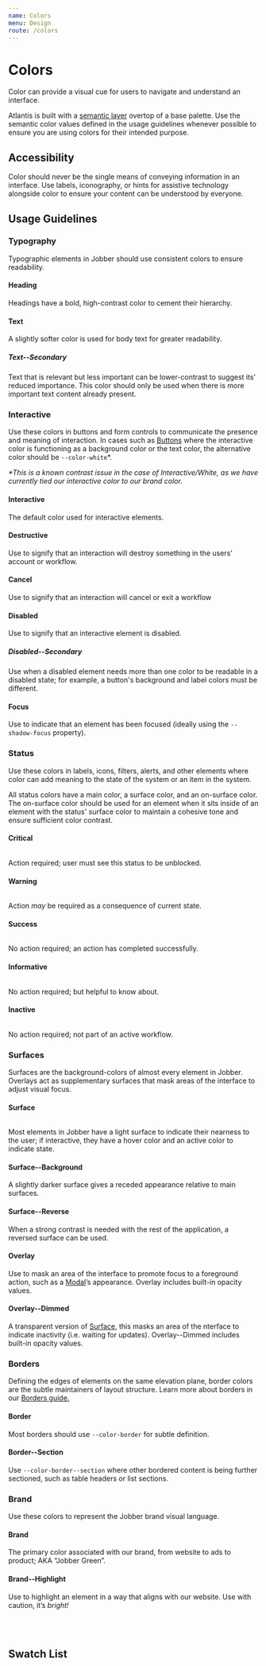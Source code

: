 ```yaml
---
name: Colors
menu: Design
route: /colors
---
```



# Colors

Color can provide a visual cue for users to navigate and understand an
interface.

Atlantis is built with a
[semantic layer](https://dev.to/ynab/a-semantic-color-system-the-theory-hk7)
overtop of a base palette. Use the semantic color values defined in the usage
guidelines whenever possible to ensure you are using colors for their intended
purpose.

## Accessibility

Color should never be the single means of conveying information in an interface.
Use labels, iconography, or hints for assistive technology alongside color to
ensure your content can be understood by everyone.

## Usage Guidelines

### Typography

Typographic elements in Jobber should use consistent colors to ensure
readability.

#### Heading

<div
  style="width:100%;
  height:var(--space-extravagant);
  background-color:var(--color-heading)"
></div>

Headings have a bold, high-contrast color to cement their hierarchy.

#### Text

<div
  style="width:100%;
  height:var(--space-extravagant);
  background-color:var(--color-text)"
></div>

A slightly softer color is used for body text for greater readability.

##### Text--Secondary

<div
  style="width:100%;
  height:var(--space-extravagant);
  background-color:var(--color-text--secondary)"
></div>

Text that is relevant but less important can be lower-contrast to suggest its’
reduced importance. This color should only be used when there is more important
text content already present.

### Interactive

Use these colors in buttons and form controls to communicate the presence and
meaning of interaction. In cases such as [Buttons](/components/button) where the
interactive color is functioning as a background color or the text color, the
alternative color should be `--color-white`\*.

_\*This is a known contrast issue in the case of Interactive/White, as we have
currently tied our interactive color to our brand color._

#### Interactive

<div
  style="width:100%;
  height:var(--space-extravagant);
  background-color:var(--color-interactive)"
></div>

The default color used for interactive elements.

#### Destructive

<div
  style="width:100%;
  height:var(--space-extravagant);
  background-color:var(--color-destructive)"
></div>

Use to signify that an interaction will destroy something in the users’ account
or workflow.

#### Cancel

<div
  style="width:100%;
  height:var(--space-extravagant);
  background-color:var(--color-cancel)"
></div>

Use to signify that an interaction will cancel or exit a workflow

#### Disabled

<div
  style="width:100%;
  height:var(--space-extravagant);
  background-color:var(--color-disabled)"
></div>

Use to signify that an interactive element is disabled.

##### Disabled--Secondary

<div
  style="width:100%;
  height:var(--space-extravagant);
  background-color:var(--color-disabled--secondary)"
></div>

Use when a disabled element needs more than one color to be readable in a
disabled state; for example, a button's background and label colors must be
different.

#### Focus

<div
  style="width:100%;
  height:var(--space-extravagant);
  background-color:var(--color-surface);
  box-shadow:var(--shadow-focus);"
></div>

Use to indicate that an element has been focused (ideally using the
`--shadow-focus` property).

### Status

Use these colors in labels, icons, filters, alerts, and other elements where
color can add meaning to the state of the system or an item in the system.

All status colors have a main color, a surface color, and an on-surface color.
The on-surface color should be used for an element when it sits inside of an
element with the status' surface color to maintain a cohesive tone and ensure
sufficient color contrast.

#### Critical

<div
  style="width:100%;
  height:var(--space-extravagant);
  display:flex;"
>
  <div
    style="flex: 1;
    height:var(--space-extravagant);
    background-color:var(--color-critical)"
  ></div>
  <div
    style="flex: 1;
    height:var(--space-extravagant);
    background-color:var(--color-critical--surface)"
  ></div>
  <div
    style="flex: 1;
    height:var(--space-extravagant);
    background-color:var(--color-critical--onSurface)"
  ></div>
</div>

Action required; user must see this status to be unblocked.

#### Warning

<div
  style="width:100%;
  height:var(--space-extravagant);
  display:flex;"
>
  <div
    style="flex: 1;
    height:var(--space-extravagant);
    background-color:var(--color-warning)"
  ></div>
  <div
    style="flex: 1;
    height:var(--space-extravagant);
    background-color:var(--color-warning--surface)"
  ></div>
  <div
    style="flex: 1;
    height:var(--space-extravagant);
    background-color:var(--color-warning--onSurface)"
  ></div>
</div>

Action _may_ be required as a consequence of current state.

#### Success

<div
  style="width:100%;
  height:var(--space-extravagant);
  display:flex;"
>
  <div
    style="flex: 1;
    height:var(--space-extravagant);
    background-color:var(--color-success)"
  ></div>
  <div
    style="flex: 1;
    height:var(--space-extravagant);
    background-color:var(--color-success--surface)"
  ></div>
  <div
    style="flex: 1;
    height:var(--space-extravagant);
    background-color:var(--color-success--onSurface)"
  ></div>
</div>

No action required; an action has completed successfully.

#### Informative

<div
  style="width:100%;
  height:var(--space-extravagant);
  display:flex;"
>
  <div
    style="flex: 1;
    height:var(--space-extravagant);
    background-color:var(--color-informative)"
  ></div>
  <div
    style="flex: 1;
    height:var(--space-extravagant);
    background-color:var(--color-informative--surface)"
  ></div>
  <div
    style="flex: 1;
    height:var(--space-extravagant);
    background-color:var(--color-informative--onSurface)"
  ></div>
</div>

No action required; but helpful to know about.

#### Inactive

<div
  style="width:100%;
  height:var(--space-extravagant);
  display:flex;"
>
  <div
    style="flex: 1;
    height:var(--space-extravagant);
    background-color:var(--color-inactive)"
  ></div>
  <div
    style="flex: 1;
    height:var(--space-extravagant);
    background-color:var(--color-inactive--surface)"
  ></div>
  <div
    style="flex: 1;
    height:var(--space-extravagant);
    background-color:var(--color-inactive--onSurface)"
  ></div>
</div>

No action required; not part of an active workflow.

### Surfaces

Surfaces are the background-colors of almost every element in Jobber. Overlays
act as supplementary surfaces that mask areas of the interface to adjust visual
focus.

#### Surface

<div
  style="width:100%;
  height:var(--space-extravagant);
  display:flex;
  box-shadow: var(--shadow-base)"
>
  <div
    style="flex: 1;
    height:var(--space-extravagant);
    background-color:var(--color-surface)"
  ></div>
  <div
    style="flex: 1;
    height:var(--space-extravagant);
    background-color:var(--color-surface--hover)"
  ></div>
  <div
    style="flex: 1;
    height:var(--space-extravagant);
    background-color:var(--color-surface--active)"
  ></div>
</div>

Most elements in Jobber have a light surface to indicate their nearness to the
user; if interactive, they have a hover color and an active color to indicate
state.

#### Surface--Background

<div
  style="width:100%;
  height:var(--space-extravagant);
  background-color:var(--color-surface--background);"
></div>

A slightly darker surface gives a receded appearance relative to main surfaces.

#### Surface--Reverse

<div
  style="width:100%;
  height:var(--space-extravagant);
  background-color:var(--color-surface--reverse);"
></div>

When a strong contrast is needed with the rest of the application, a reversed
surface can be used.

#### Overlay

<div
  style="width:100%;
  height:var(--space-extravagant);
  background-color:var(--color-overlay);"
></div>

Use to mask an area of the interface to promote focus to a foreground action,
such as a [Modal](/components/modal)’s appearance. Overlay includes built-in
opacity values.

#### Overlay--Dimmed

<div
  style="width:100%;
  height:var(--space-extravagant);
  background-color:var(--color-overlay--dimmed);
  box-shadow: var(--shadow-base);"
></div>

A transparent version of [Surface](#surface), this masks an area of the nterface
to indicate inactivity (i.e. waiting for updates). Overlay--Dimmed includes
built-in opacity values.

### Borders

Defining the edges of elements on the same elevation plane, border colors are
the subtle maintainers of layout structure. Learn more about borders in our
[Borders guide.](/borders)

#### Border

<div
  style="width:100%;
  height:var(--space-extravagant);
  background-color:var(--color-surface);
  border: var(--border-base) solid var(--color-border)"
></div>

Most borders should use `--color-border` for subtle definition.

#### Border--Section

<div
  style="width:100%;
  height:var(--space-extravagant);
  background-color:var(--color-surface);
  border: var(--border-base) solid var(--color-border--section)"
></div>

Use `--color-border--section` where other bordered content is being further
sectioned, such as table headers or list sections.

### Brand

Use these colors to represent the Jobber brand visual language.

#### Brand

<div
  style="width:100%;
  height:var(--space-extravagant);
  background-color:var(--color-brand);"
></div>

The primary color associated with our brand, from website to ads to product; AKA
“Jobber Green”.

#### Brand--Highlight

<div
  style="width:100%;
  height:var(--space-extravagant);
  background-color:var(--color-brand--highlight);"
></div>

Use to highlight an element in a way that aligns with our website. Use with
caution, it’s _bright!_

<br />
<br />

## Swatch List

<ColorSwatches colors={colors.customProperties} />
